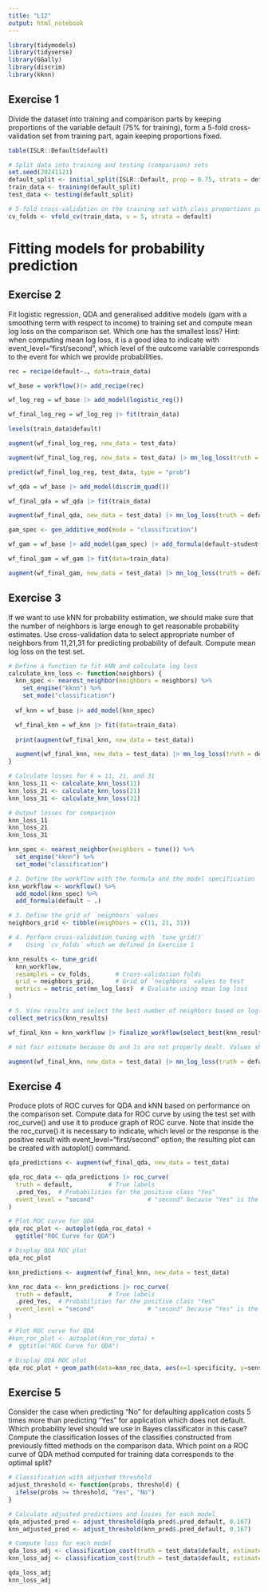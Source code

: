 ```yaml
---
title: "L12"
output: html_notebook
---
```


```r
library(tidymodels)
library(tidyverse)
library(GGally)
library(discrim)
library(kknn)
```

## Exercise 1
Divide the dataset into training and comparison parts by keeping proportions of the variable default (75% for training), form a 5-fold cross-validation set from training part, again keeping proportions fixed.

```r
table(ISLR::Default$default)
```


```r
# Split data into training and testing (comparison) sets
set.seed(20241121)
default_split <- initial_split(ISLR::Default, prop = 0.75, strata = default)
train_data <- training(default_split)
test_data <- testing(default_split)

# 5-fold cross-validation on the training set with class proportions preserved
cv_folds <- vfold_cv(train_data, v = 5, strata = default)
```


# Fitting models for probability prediction

## Exercise 2
Fit logistic regression, QDA and generalised additive models (gam with a smoothing term with respect to income) to training set and compute mean log loss on the comparison set. Which one has the smallest loss? Hint: when computing mean log loss, it is a good idea to indicate with event_level="first/second", which level of the outcome variable corresponds to the event for which we provide probabilities.

```r
rec = recipe(default~., data=train_data)

wf_base = workflow()|> add_recipe(rec)

wf_log_reg = wf_base |> add_model(logistic_reg())

wf_final_log_reg = wf_log_reg |> fit(train_data)
```


```r
levels(train_data$default)
```


```r
augment(wf_final_log_reg, new_data = test_data)
```


```r
augment(wf_final_log_reg, new_data = test_data) |> mn_log_loss(truth = default, .pred_Yes, event_level = "second")
```

```r
predict(wf_final_log_reg, test_data, type = "prob")
```



```r
wf_qda = wf_base |> add_model(discrim_quad())

wf_final_qda = wf_qda |> fit(train_data)

augment(wf_final_qda, new_data = test_data) |> mn_log_loss(truth = default, .pred_Yes, event_level = "second")

```

```r

gam_spec <- gen_additive_mod(mode = "classification")

wf_gam = wf_base |> add_model(gam_spec) |> add_formula(default~student+balance+s(income))

wf_final_gam = wf_gam |> fit(data=train_data)

augment(wf_final_gam, new_data = test_data) |> mn_log_loss(truth = default, .pred_Yes, event_level = "second")

```

## Exercise 3
If we want to use kNN for probability estimation, we should make sure that the number of neighbors is large enough to get reasonable probability estimates. Use cross-validation data to select appropriate number of neighbors from 11,21,31 for predicting probability of default. Compute mean log loss on the test set.

```r
# Define a function to fit kNN and calculate log loss
calculate_knn_loss <- function(neighbors) {
  knn_spec <- nearest_neighbor(neighbors = neighbors) %>%
    set_engine("kknn") %>%
    set_mode("classification")
  
  wf_knn = wf_base |> add_model(knn_spec)

  wf_final_knn = wf_knn |> fit(data=train_data)
  
  print(augment(wf_final_knn, new_data = test_data))

  augment(wf_final_knn, new_data = test_data) |> mn_log_loss(truth = default, .pred_Yes, event_level = "second")
}

# Calculate losses for k = 11, 21, and 31
knn_loss_11 <- calculate_knn_loss(11)
knn_loss_21 <- calculate_knn_loss(21)
knn_loss_31 <- calculate_knn_loss(31)

# Output losses for comparison
knn_loss_11
knn_loss_21
knn_loss_31

```


```r

knn_spec <- nearest_neighbor(neighbors = tune()) %>%
  set_engine("kknn") %>%
  set_mode("classification")

# 2. Define the workflow with the formula and the model specification
knn_workflow <- workflow() %>%
  add_model(knn_spec) %>%
  add_formula(default ~ .)

# 3. Define the grid of `neighbors` values
neighbors_grid <- tibble(neighbors = c(11, 21, 31))

# 4. Perform cross-validation tuning with `tune_grid()`
#    Using `cv_folds` which we defined in Exercise 1

knn_results <- tune_grid(
  knn_workflow,
  resamples = cv_folds,       # Cross-validation folds
  grid = neighbors_grid,      # Grid of `neighbors` values to test
  metrics = metric_set(mn_log_loss)  # Evaluate using mean log loss
)

# 5. View results and select the best number of neighbors based on log loss
collect_metrics(knn_results)

wf_final_knn = knn_workflow |> finalize_workflow(select_best(knn_results, metric="mn_log_loss")) |> fit(train_data)

# not fair estimate because 0s and 1s are not properly dealt. Values should be replaced.

augment(wf_final_knn, new_data = test_data) |> mn_log_loss(truth = default, .pred_Yes, event_level = "second")
```


## Exercise 4
Produce plots of ROC curves for QDA and kNN based on performance on the comparison set. Compute data for ROC curve by using the test set with roc_curve() and use it to produce graph of ROC curve. Note that inside the the roc_curve() it is necessary to indicate, which level or the response is the positive result with event_level=“first/second” option; the resulting plot can be created with autoplot() command.

```r
qda_predictions <- augment(wf_final_qda, new_data = test_data)

qda_roc_data <- qda_predictions |> roc_curve(
  truth = default,          # True labels
  .pred_Yes,  # Probabilities for the positive class "Yes"
  event_level = "second"               # "second" because "Yes" is the positive class
)

# Plot ROC curve for QDA
qda_roc_plot <- autoplot(qda_roc_data) +
  ggtitle("ROC Curve for QDA")

# Display QDA ROC plot
qda_roc_plot
```

```r
knn_predictions <- augment(wf_final_knn, new_data = test_data)

knn_roc_data <- knn_predictions |> roc_curve(
  truth = default,          # True labels
  .pred_Yes,  # Probabilities for the positive class "Yes"
  event_level = "second"               # "second" because "Yes" is the positive class
)

# Plot ROC curve for QDA
#knn_roc_plot <- autoplot(knn_roc_data) +
#  ggtitle("ROC Curve for QDA")

# Display QDA ROC plot
qda_roc_plot + geom_path(data=knn_roc_data, aes(x=1-specificity, y=sensitivity), color="red")
```



## Exercise 5
Consider the case when predicting “No” for defaulting application costs 5 times more than predicting “Yes” for application which does not default. Which probability level should we use in Bayes classificator in this case? Compute the classification losses of the classifies constructed from previously fitted methods on the comparison data. Which point on a ROC curve of QDA method computed for training data corresponds to the optimal split?


```r
# Classification with adjusted threshold
adjust_threshold <- function(probs, threshold) {
  ifelse(probs >= threshold, "Yes", "No")
}

# Calculate adjusted predictions and losses for each model
qda_adjusted_pred <- adjust_threshold(qda_pred$.pred_default, 0.167)
knn_adjusted_pred <- adjust_threshold(knn_pred$.pred_default, 0.167)

# Compute loss for each model
qda_loss_adj <- classification_cost(truth = test_data$default, estimate = qda_adjusted_pred)
knn_loss_adj <- classification_cost(truth = test_data$default, estimate = knn_adjusted_pred)

qda_loss_adj
knn_loss_adj

```

